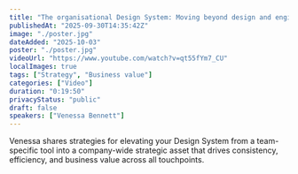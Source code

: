 ```yaml
---
title: "The organisational Design System: Moving beyond design and engineering by Venessa Bennett"
publishedAt: "2025-09-30T14:35:42Z"
image: "./poster.jpg"
dateAdded: "2025-10-03"
poster: "./poster.jpg"
videoUrl: "https://www.youtube.com/watch?v=qt55fYm7_CU"
localImages: true
tags: ["Strategy", "Business value"]
categories: ["Video"]
duration: "0:19:50"
privacyStatus: "public"
draft: false
speakers: ["Venessa Bennett"]
---
```

Venessa shares strategies for elevating your Design System from a team-specific tool into a company-wide strategic asset that drives consistency, efficiency, and business value across all touchpoints.
